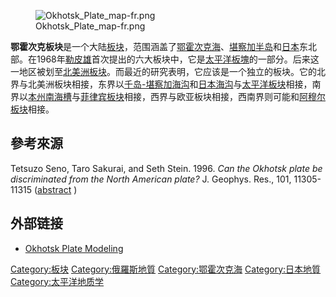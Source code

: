 {{Infobox tectonic plate
| image = File:OkhotskPlate.png
| alt = The Okhotsk Plate
| type = [[板塊列表#次要板塊|次要板塊]]
| move_direction = 西南方
| move_speed = {{convert|13|-|14|mm|in|abbr=off}}/1年
| geo_features = [[堪察加半島|堪察加半島]]、[[庫頁島|庫頁島]]、[[鄂霍次克海|鄂霍次克海]]、[[北海道|北海道]]、一部分的[[本州|本州]]
}}
[[File:Okhotsk_Plate_map-fr.png|thumb]]

'''鄂霍次克板块'''是一个大陆[[板块|板块]]，范围涵盖了[[鄂霍次克海|鄂霍次克海]]、[[堪察加半岛|堪察加半岛]]和[[日本|日本]]东北部。在1968年[[勒皮雄|勒皮雄]]首次提出的六大板块中，它是[[太平洋板塊|太平洋板塊]]的一部分。后来这一地区被划至[[北美洲板块|北美洲板块]]。而最近的研究表明，它应该是一个独立的板块。它的北界与北美洲板块相接，东界以[[千島海溝|千岛-堪察加海沟]]和[[日本海沟|日本海沟]]与[[太平洋板块|太平洋板块]]相接，南界以[[本州南海槽|本州南海槽]]与[[菲律宾板块|菲律宾板块]]相接，西界与欧亚板块相接，西南界则可能和[[阿穆尔板块|阿穆尔板块]]相接。

==參考來源==
{{reflist}}
Tetsuzo Seno, Taro Sakurai, and Seth Stein. 1996. ''Can the Okhotsk plate be discriminated from the North American plate?''  J. Geophys. Res., 101, 11305-11315 ([http://www.eri.u-tokyo.ac.jp/seno/Old/ok_abst.html abstract] {{Wayback|url=http://www.eri.u-tokyo.ac.jp/seno/Old/ok_abst.html |date=20070830211129 }})

==外部链接==
*[https://web.archive.org/web/20050208181406/http://www.seismo.berkeley.edu/~apel/research/okhotsk/okhotsk.htm Okhotsk Plate Modeling]

{{DEFAULTSORT:Okhotsk Plate}}
{{地质构造小作品}}
{{地球板块}}

[[Category:板块|Category:板块]]
[[Category:俄羅斯地質|Category:俄羅斯地質]]
[[Category:鄂霍次克海|Category:鄂霍次克海]]
[[Category:日本地質|Category:日本地質]]
[[Category:太平洋地质学|Category:太平洋地质学]]
